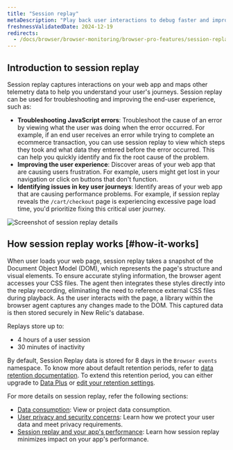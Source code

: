 ```yaml
---
title: "Session replay"
metaDescription: "Play back user interactions to debug faster and improve page performance."
freshnessValidatedDate: 2024-12-19
redirects:
  - /docs/browser/browser-monitoring/browser-pro-features/session-replay
---
```


## Introduction to session replay

Session replay captures interactions on your web app and maps other telemetry data to help you understand your user's journeys. Session replay can be used for troubleshooting and improving the end-user experience, such as:

* **Troubleshooting JavaScript errors**: Troubleshoot the cause of an error by viewing what the user was doing when the error occurred. For example, if an end user receives an error while trying to complete an ecommerce transaction, you can use session replay to view which steps they took and what data they entered before the error occurred. This can help you quickly identify and fix the root cause of the problem.
* **Improving the user experience**: Discover areas of your web app that are causing users frustration. For example, users might get lost in your navigation or click on buttons that don't function.
* **Identifying issues in key user journeys**: Identify areas of your web app that are causing performance problems. For example, if session replay reveals the `/cart/checkout` page is experiencing excessive page load time, you'd prioritize fixing this critical user journey.

<img
  title="Session replay details"
  alt="Screenshot of session replay details"
  src="/images/browser_screenshot-full_session-replay-details.gif"
/>

## How session replay works [#how-it-works]

When user loads your web page, session replay takes a snapshot of the Document Object Model (DOM), which represents the page's structure and visual elements. To ensure accurate styling information, the browser agent accesses your CSS files. The agent then integrates these styles directly into the replay recording, eliminating the need to reference external CSS files during playback. As the user interacts with the page, a library within the browser agent captures any changes made to the DOM. This captured data is then stored securely in New Relic's database.

Replays store up to:

* 4 hours of a user session
* 30 minutes of inactivity

By default, Session Replay data is stored for 8 days in the `Browser events` namespace. To know more about default retention periods, refer to [data retention documentation](/docs/data-apis/manage-data/manage-data-retention/#retention-periods). To extend this retention period, you can either upgrade to [Data Plus](/docs/accounts/accounts-billing/new-relic-one-pricing-billing/data-ingest-billing/#data-prices) or [edit your retention settings](/docs/data-apis/manage-data/manage-data-retention/#adjust-retention).

For more details on session replay, refer the following sections:

* [Data consumption](/docs/browser/browser-monitoring/browser-pro-features/session-replay/additional-information/#data-consumption): View or project data consumption.
* [User privacy and security concerns](/docs/browser/browser-monitoring/browser-pro-features/session-replay/additional-information/#data-security): Learn how we protect your user data and meet privacy requirements.
* [Session replay and your app's performance](/docs/browser/browser-monitoring/browser-pro-features/session-replay/additional-information/#app-performance): Learn how session replay minimizes impact on your app's performance.

